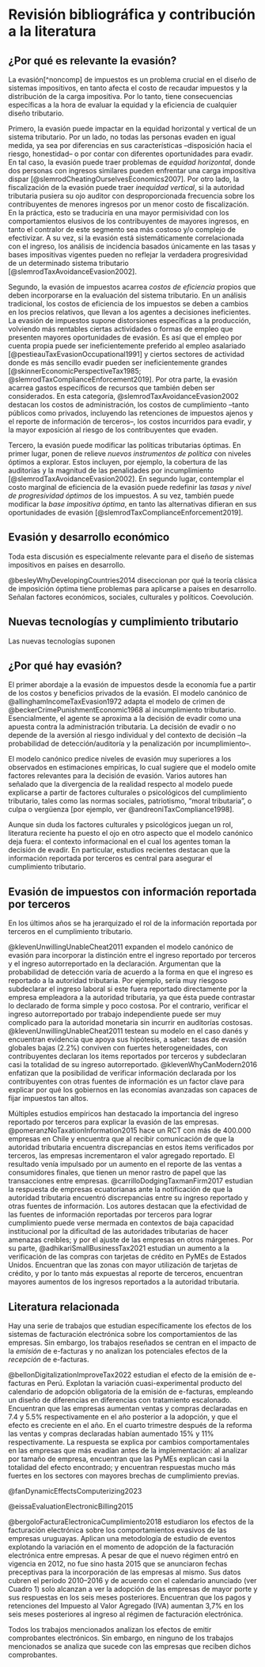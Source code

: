 # Revisión bibliográfica y contribución a la literatura

## ¿Por qué es relevante la evasión?

La evasión[^noncomp] de impuestos es un problema crucial en el diseño de sistemas impositivos, en tanto afecta el costo de recaudar impuestos y la distribución de la carga impositiva. Por lo tanto, tiene consecuencias específicas a la hora de evaluar la equidad y la eficiencia de cualquier diseño tributario.

Primero, la evasión puede impactar en la equidad horizontal y vertical de un sistema tributario. Por un lado, no todas las personas evaden en igual medida, ya sea por diferencias en sus características –disposición hacia el riesgo, honestidad– o por contar con diferentes oportunidades para evadir. En tal caso, la evasión puede traer problemas de *equidad horizontal*, donde dos personas con ingresos similares pueden enfrentar una carga impositiva dispar [@slemrodCheatingOurselvesEconomics2007]. Por otro lado, la fiscalización de la evasión puede traer *inequidad vertical*, si la autoridad tributaria pusiera su ojo auditor con desproporcionada frecuencia sobre los contribuyentes de menores ingresos por un menor costo de fiscalización. En la práctica, esto se traduciría en una mayor permisividad con los comportamientos elusivos de los contribuyentes de mayores ingresos, en tanto el contralor de este segmento sea más costoso y/o complejo de efectivizar. A su vez, si la evasión está sistemáticamente correlacionada con el ingreso, los análisis de incidencia basados únicamente en las tasas y bases impositivas vigentes pueden no reflejar la verdadera progresividad de un determinado sistema tributario [@slemrodTaxAvoidanceEvasion2002].

Segundo, la evasión de impuestos acarrea *costos de eficiencia* propios que deben incorporarse en la evaluación del sistema tributario. En un análisis tradicional, los costos de eficiencia de los impuestos se deben a cambios en los precios relativos, que llevan a los agentes a decisiones ineficientes. La evasión de impuestos supone distorsiones específicas a la producción, volviendo más rentables ciertas actividades o formas de empleo que presenten mayores oportunidades de evasión. Es así que el empleo por cuenta propia puede ser ineficientemente preferido al empleo asalariado [@pestieauTaxEvasionOccupational1991] y ciertos sectores de actividad donde es más sencillo evadir pueden ser ineficientemente grandes [@skinnerEconomicPerspectiveTax1985; @slemrodTaxComplianceEnforcement2019]. Por otra parte, la evasión acarrea gastos específicos de recursos que también deben ser considerados. En esta categoría, @slemrodTaxAvoidanceEvasion2002 destacan los costos de administración, los costos de cumplimiento –tanto públicos como privados, incluyendo las retenciones de impuestos ajenos y el reporte de información de terceros–, los costos incurridos para evadir, y la mayor exposición al riesgo de los contribuyentes que evaden. 

Tercero, la evasión puede modificar las políticas tributarias óptimas. 
En primer lugar, ponen de relieve *nuevos instrumentos de política* con niveles óptimos a explorar. Estos incluyen, por ejemplo, la cobertura de las auditorías y la magnitud de las penalidades por incumplimiento [@slemrodTaxAvoidanceEvasion2002]. En segundo lugar, contemplar el costo marginal de eficiencia de la evasión puede redefinir las *tasas y nivel de progresividad óptimos* de los impuestos. A su vez, también puede modificar la *base impositiva óptima*, en tanto las alternativas difieran en sus oportunidades de evasión [@slemrodTaxComplianceEnforcement2019].

## Evasión y desarrollo económico

Toda esta discusión es especialmente relevante para el diseño de sistemas impositivos en países en desarrollo. 

@besleyWhyDevelopingCountries2014 diseccionan por qué la teoría clásica de imposición óptima tiene problemas para aplicarse a países en desarrollo. Señalan factores económicos, sociales, culturales y políticos. Coevolución. 

## Nuevas tecnologías y cumplimiento tributario

Las nuevas tecnologías suponen 






## ¿Por qué hay evasión?

El primer abordaje a la evasión de impuestos desde la economía fue a partir de los costos y beneficios privados de la evasión. El modelo canónico de @allinghamIncomeTaxEvasion1972 adapta el modelo de crimen de @beckerCrimePunishmentEconomic1968 al incumplimiento tributario. Esencialmente, el agente se aproxima a la decisión de evadir como una apuesta contra la administración tributaria. La decisión de evadir o no depende de la aversión al riesgo individual y del contexto de decisión –la probabilidad de detección/auditoría y la penalización por incumplimiento–. 

El modelo canónico predice niveles de evasión muy superiores a los observados en estimaciones empíricas, lo cual sugiere que el modelo omite factores relevantes para la decisión de evasión. Varios autores han señalado que la divergencia de la realidad respecto al modelo puede explicarse a partir de factores culturales o psicológicos del cumplimiento tributario, tales como las normas sociales, patriotismo, "moral tributaria", o culpa o vergüenza [por ejemplo, ver @andreoniTaxCompliance1998]. 

Aunque sin duda los factores culturales y psicológicos juegan un rol, literatura reciente ha puesto el ojo en otro aspecto que el modelo canónico deja fuera: el contexto informacional en el cual los agentes toman la decisión de evadir. En particular, estudios recientes destacan que la información reportada por terceros es central para asegurar el cumplimiento tributario.

## Evasión de impuestos con información reportada por terceros

En los últimos años se ha jerarquizado el rol de la información reportada por terceros en el cumplimiento tributario. 



@klevenUnwillingUnableCheat2011 expanden el modelo canónico de evasión para incorporar la distinción entre el ingreso reportado por terceros y el ingreso autorreportado en la declaración. Argumentan que la probabilidad de detección varía de acuerdo a la forma en que el ingreso es reportado a la autoridad tributaria. Por ejemplo, sería muy riesgoso subdeclarar el ingreso laboral si este fuera reportado directamente por la empresa empleadora a la autoridad tributaria, ya que ésta puede contrastar lo declarado de forma simple y poco costosa. Por el contrario, verificar el ingreso autorreportado por trabajo independiente puede ser muy complicado para la autoridad monetaria sin incurrir en auditorías costosas. @klevenUnwillingUnableCheat2011 testean su modelo en el caso danés y encuentran evidencia que apoya sus hipótesis, a saber: tasas de evasión globales bajas (2.2%) conviven con fuertes heterogeneidades, con contribuyentes declaran los items reportados por terceros y subdeclaran casi la totalidad de su ingreso autorreportado. @klevenWhyCanModern2016 enfatizan que la posibilidad de verificar información declarada por los contribuyentes con otras fuentes de información es un factor clave para explicar por qué los gobiernos en las economías avanzadas son capaces de fijar impuestos tan altos. 

Múltiples estudios empíricos han destacado la importancia del ingreso reportado por terceros para explicar la evasión de las empresas. @pomeranzNoTaxationInformation2015 hace un RCT con más de 400.000 empresas en Chile y encuentra que al recibir comunicación de que la autoridad tributaria encuentra discrepancias en estos ítems verificados por terceros, las empresas incrementaron el valor agregado reportado. El resultado venía impulsado por un aumento en el reporte de las ventas a consumidores finales, que tienen un menor rastro de papel que las transacciones entre empresas. @carrilloDodgingTaxmanFirm2017 estudian la respuesta de empresas ecuatorianas ante la notificación de que la autoridad tributaria encuentró discrepancias entre su ingreso reportado y otras fuentes de información. Los autores destacan que la efectividad de las fuentes de información reportadas por terceros para lograr cumplimiento puede verse mermada en contextos de baja capacidad institucional por la dificultad de las autoridades tributarias de hacer amenazas creíbles; y por el ajuste de las empresas en otros márgenes. Por su parte, @adhikariSmallBusinessTax2021 estudian un aumento a la verificación de las compras con tarjetas de crédito en PyMEs de Estados Unidos. Encuentran que las zonas con mayor utilización de tarjetas de crédito, y por lo tanto más expuestas al reporte de terceros, encuentran mayores aumentos de los ingresos reportados a la autoridad tributaria. 

## Literatura relacionada

Hay una serie de trabajos que estudian específicamente los efectos de los sistemas de facturación electrónica sobre los comportamientos de las empresas. Sin embargo, los trabajos reseñados se centran en el impacto de la *emisión* de e-facturas y no analizan los potenciales efectos de la *recepción* de e-facturas.

@bellonDigitalizationImproveTax2022 estudian el efecto de la emisión de e-facturas en Perú. Explotan la variación cuasi-experimental producto del calendario de adopción obligatoria de la emisión de e-facturas, empleando un diseño de diferencias en diferencias con tratamiento escalonado. Encuentran que las empresas aumentan ventas y compras declaradas en 7.4 y 5.5% respectivamente en el año posterior a la adopción, y que el efecto es creciente en el año. En el cuarto trimestre después de la reforma las ventas y compras declaradas habían aumentado 15% y 11% respectivamente. La respuesta se explica por cambios comportamentales en las empresas que más evadían antes de la implementación: al analizar por tamaño de empresa, encuentran que las PyMEs explican casi la totalidad del efecto encontrado; y encuentran respuestas mucho más fuertes en los sectores con mayores brechas de cumplimiento previas.

@fanDynamicEffectsComputerizing2023 

@eissaEvaluationElectronicBilling2015 

@bergoloFacturaElectronicaCumplimiento2018 estudiaron los efectos de la facturación electrónica sobre los comportamientos evasivos de las empresas uruguayas. Aplican una metodología de estudio de eventos explotando la variación en el momento de adopción de la facturación electrónica entre empresas. A pesar de que el nuevo régimen entró en vigencia en 2012, no fue sino hasta 2015 que se anunciaron fechas preceptivas para la incorporación de las empresas al mismo. Sus datos cubren el período 2010–2016 y de acuerdo con el calendario anunciado (ver Cuadro 1) solo alcanzan a ver la adopción de las empresas de mayor porte y sus respuestas en los seis meses posteriores. Encuentran que los pagos y retenciones del Impuesto al Valor Agregado (IVA) aumentan 3,7% en los seis meses posteriores al ingreso al régimen de facturación electrónica. 

Todos los trabajos mencionados analizan los efectos de emitir comprobantes electrónicos. Sin embargo, en ninguno de los trabajos mencionados se analiza que sucede con las empresas que reciben dichos comprobantes.
